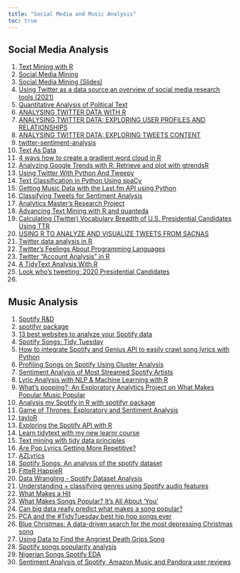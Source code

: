 ```yaml
---
title: "Social Media and Music Analysis"
toc: true
---
```


## Social Media Analysis

1)	[Text Mining with R](https://www.tidytextmining.com/index.html)
2)	[Social Media Mining](http://www.socialmediamining.info/)
3)	[Social Media Mining (Slides)](http://www.socialmediamining.info/slides/)
4)	[Using Twitter as a data source an overview of social media research tools (2021)](https://blogs.lse.ac.uk/impactofsocialsciences/2021/05/18/using-twitter-as-a-data-source-an-overview-of-social-media-research-tools-2021/) 
5)	[Quantitative Analysis of Political Text](https://www.mzes.uni-mannheim.de/socialsciencedatalab/article/quantitative-analysis-of-political-text/) 
6)	[ANALYSING TWITTER DATA WITH R](https://marionlouveaux.fr/blog/twitter-analysis-part1/#go-to-folding-div) 
7)	[ANALYSING TWITTER DATA: EXPLORING USER PROFILES AND RELATIONSHIPS](https://marionlouveaux.fr/blog/twitter-analysis-part2/) 
8)	[ANALYSING TWITTER DATA: EXPLORING TWEETS CONTENT](https://marionlouveaux.fr/blog/2020-04-18_analysing-twitter-data-with-r-part3/) 
9)	[twitter-sentiment-analysis](https://github.com/topics/twitter-sentiment-analysis) 
10)	[Text As Data](https://joeornstein.github.io/text-as-data/) 
11)	[4 ways how to create a gradient word cloud in R](https://datacornering.com/4-ways-how-to-create-a-gradient-word-cloud-in-r/) 
12)	[Analyzing Google Trends with R: Retrieve and plot with gtrendsR](https://www.datacareer.ch/blog/analyzing-google-trends-with-r-retrieve-and-plot-with-gtrendsr/)
13)	[Using Twitter With Python And Tweepy](https://www.blog.pythonlibrary.org/2019/08/06/using-twitter-with-python-and-tweepy/) 
14)	[Text Classification in Python Using spaCy](https://www.dataquest.io/blog/tutorial-text-classification-in-python-using-spacy/)
15)	[Getting Music Data with the Last.fm API using Python](https://www.dataquest.io/blog/last-fm-api-python/)
16)	[Classifying Tweets for Sentiment Analysis](https://medium.com/vickdata/detecting-hate-speech-in-tweets-natural-language-processing-in-python-for-beginners-4e591952223)
17)	[Analytics Master’s Research Project](https://rstudio-pubs-static.s3.amazonaws.com/389843_5be8625c9e784095b0770529c47e8af1.html)
18)	[Advancing Text Mining with R and quanteda](https://www.mzes.uni-mannheim.de/socialsciencedatalab/article/advancing-text-mining/)
19)	[Calculating (Twitter) Vocabulary Breadth of U.S. Presidential Candidates Using TTR](https://gilliganondata.github.io/twitter-ttr/twitter-ttr-refined.nb.html)
20)	[USING R TO ANALYZE AND VISUALIZE TWEETS FROM SACNAS](https://www.raynamharris.com/blog/sacnas_rtweet/)
21)	[Twitter data analysis in R](https://poissonisfish.com/2019/10/09/twitter-data-analysis-in-r/)
22)	[Twitter's Feelings About Programming Languages](https://www.garrickadenbuie.com/blog/tweet-poll-programming-languages/)
23)	[Twitter “Account Analysis” in R](https://rud.is/b/2019/09/14/twitter-account-analysis-in-r/)
24)	[A TidyText Analysis With R](https://methodmatters.github.io/country-vs-rb-hiphop-lyrics-part-2-tidytext/)
25)	[Look who's tweeting: 2020 Presidential Candidates](https://austinwehrwein.com/data-visualization/2020candidates/)
26)	

## Music Analysis

1)	[Spotify R&D](https://research.atspotify.com/)
2)	[spotifyr package](https://github.com/charlie86/spotifyr) 
3)	[13 best websites to analyze your Spotify data]( https://mashable.com/article/best-websites-to-analyze-your-spotify-data) 
4)	[Spotify Songs: Tidy Tuesday](https://github.com/rfordatascience/tidytuesday/blob/master/data/2020/2020-01-21/readme.md) 
5)	[How to integrate Spotify and Genius API to easily crawl song lyrics with Python]( https://dev.to/willamesoares/how-to-integrate-spotify-and-genius-api-to-easily-crawl-song-lyrics-with-python-4o62) 
6)	[Profiling Songs on Spotify Using Cluster Analysis](https://medium.com/analytics-vidhya/profiling-songs-on-spotify-using-cluster-analysis-185535598ebd) 
7)	[Sentiment Analysis of Most Streamed Spotify Artists](http://rstudio-pubs-static.s3.amazonaws.com/494094_eb7a7e1d68854c17b47c7aeb36fe6738.html) 
8)	[Lyric Analysis with NLP & Machine Learning with R](https://www.datacamp.com/tutorial/R-nlp-machine-learning) 
9)	[What’s popping?: An Exploratory Analytics Project on What Makes Popular Music Popular](https://towardsdatascience.com/whats-popping-an-exploratory-analytics-project-on-what-makes-popular-music-popular-7b183e6e48d2) 
10)	[Analysis my Spotify in R with spotifyr package](https://rpubs.com/womeimingzi11/how_my_spotify_looks_like) 
11)	[Game of Thrones: Exploratory and Sentiment Analysis](https://medium.com/analytics-vidhya/game-of-thrones-exploratory-and-sentiment-analysis-75dd2f81ba1c) 
12)	[tayloR](https://medium.com/@simranvatsa5/taylor-f656e2a09cc3) 
13)	[Exploring the Spotify API with R](https://msmith7161.github.io/what-is-speechiness/) 
14)	[Learn tidytext with my new learnr course](https://juliasilge.com/blog/learn-tidytext-learnr/)
15)	[Text mining with tidy data principles](https://juliasilge.shinyapps.io/learntidytext/#section-introduction) 
16)	[Are Pop Lyrics Getting More Repetitive?](https://pudding.cool/2017/05/song-repetition/) 
17)	[AZLyrics](https://www.azlyrics.com/) 
18)	[Spotify Songs: An analysis of the spotify dataset](https://rstudio-pubs-static.s3.amazonaws.com/594440_b5a14885d559413ab6e57087eddd68e6.html) 
19)	[FitteR HappieR](https://www.rcharlie.com/blog/fitter-happier/)
20)	[Data Wrangling - Spotify Dataset Analysis](https://rpubs.com/nairrj/data-wrangling-on-spotify-data) 
21)	[Understanding + classifying genres using Spotify audio features](https://www.kaylinpavlik.com/classifying-songs-genres/) 
22)	[What Makes a Hit](https://www8.gsb.columbia.edu/articles/projects/what-makes-a-hit/) 
23)	[What Makes Songs Popular? It’s All About ‘You’](https://knowledge.wharton.upenn.edu/article/what-makes-songs-popular-its-all-about-you/) 
24)	[Can big data really predict what makes a song popular?](https://theconversation.com/can-big-data-really-predict-what-makes-a-song-popular-189052) 
25)	[PCA and the #TidyTuesday best hip hop songs ever](https://juliasilge.com/blog/best-hip-hop/) 
26)	[Blue Christmas: A data-driven search for the most depressing Christmas song](https://www.caitlinhudon.com/posts/2017/12/22/blue-christmas) 
27)	[Using Data to Find the Angriest Death Grips Song](https://medium.com/@evanopp/angriest-death-grips-data-anger-502168c1c2f0) 
28)	[Spotify songs popularity analysis](https://www.kaggle.com/code/fpolcari/spotify-songs-popularity-analysis) 
29)	[Nigerian Songs Spotify EDA](https://www.kaggle.com/code/moremaaz/nigerian-songs-spotify-eda/notebook)
30)	[Sentiment Analysis of Spotify, Amazon Music and Pandora user reviews](https://rpubs.com/michelledo202/sa)



